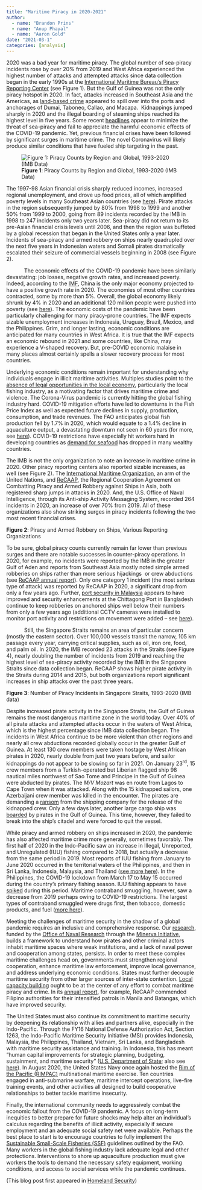 ```yaml
---
title: "Maritime Piracy in 2020-2021"
author: 
  - name: "Brandon Prins"
  - name: "Anup Phayal"
  - name: "Aaron Gold"
date: "2021-03-1"
categories: [analysis]
---
```


2020 was a bad year for maritime piracy. The global number of sea-piracy incidents rose by over 20% from 2019 and West Africa experienced the highest number of attacks and attempted attacks since data collection began in the early 1990s at the [International Maritime Bureau's Piracy Reporting Center](https://www.icc-ccs.org/piracy-reporting-centre) (see Figure 1). But the Gulf of Guinea was not the only piracy hotspot in 2020. In fact, attacks increased in Southeast Asia and the Americas, as [land-based crime](https://www.thejakartapost.com/news/2020/06/04/crime-in-indonesia-surges-in-late-may-police.html) appeared to spill over into the ports and anchorages of Dumai, Taboneo, Callao, and Macapa.  Kidnappings jumped sharply in 2020 and the illegal boarding of steaming ships reached its highest level in five years. Some recent [headlines](https://theconversation.com/attacks-at-sea-arent-all-linked-to-piracy-why-its-important-to-unpick-whats-what-153591) appear to minimize the threat of sea-piracy and fail to appreciate the harmful economic effects of the COVID-19 pandemic. Yet, previous financial crises have been followed by significant surges in maritime crime. The novel Coronavirus will likely produce similar conditions that have fueled ship targeting in the past.

![**Figure 1**: Piracy Counts by Region and Global, 1993-2020 (IMB Data)](figures/Picture2.png){style= fig-align="center"}

The 1997-98 Asian financial crisis sharply reduced incomes, increased regional unemployment, and drove up food prices, all of which amplified poverty levels in many Southeast Asian countries (see [here](https://journals.sagepub.com/doi/pdf/10.1177/1468018109106886)). Pirate attacks in the region subsequently jumped by 80% from 1998 to 1999 and another 50% from 1999 to 2000, going from 89 incidents recorded by the IMB in 1998 to 247 incidents only two years later. Sea-piracy did not return to its pre-Asian financial crisis levels until 2006, and then the region was buffeted by a global recession that began in the United States only a year later. Incidents of sea-piracy and armed robbery on ships nearly quadrupled over the next five years in Indonesian waters and Somali pirates dramatically escalated their seizure of commercial vessels beginning in 2008 (see Figure 2).

            The economic effects of the COVID-19 pandemic have been similarly devastating: job losses, negative growth rates, and increased poverty. Indeed, according to the [IMF](https://www.imf.org/en/Publications/WEO/Issues/2020/09/30/world-economic-outlook-october-2020#Chapter%202:%20The%20Great%20Lockdown,%20Dissecting%20The%20Economic%20Effects), China is the only major economy projected to have a positive growth rate in 2020. The economies of most other countries contracted, some by more than 5%. Overall, the global economy likely shrunk by 4% in 2020 and an additional 120 million people were pushed into poverty (see [here](https://www.brookings.edu/blog/future-development/2020/10/21/the-impact-of-covid-19-on-global-extreme-poverty/)). The economic costs of the pandemic have been particularly challenging for many piracy-prone countries. The IMF expects sizable unemployment increases in Indonesia, Uruguay, Brazil, Mexico, and the Philippines. Grim, and longer lasting, economic conditions are anticipated for many countries in West Africa. It is true that the IMF expects an economic rebound in 2021 and some countries, like China, may experience a V-shaped recovery. But, pre-COVID economic malaise in many places almost certainly spells a slower recovery process for most countries.

Underlying economic conditions remain important for understanding why individuals engage in illicit maritime activities. Multiples studies point to the [absence of legal opportunities in the local economy](https://journals.sagepub.com/doi/abs/10.1177/0022002712453709?casa_token=7jzUkmC7z1MAAAAA:frsBAGmSiTCNBYlgMQlTa_9SKvJOWeLU1Agjco_8sxOKdnc9bdEpg6-IrHBfS87m-Qlt-lVNxw), particularly the local fishing industry, as a motivating factor that drives maritime crime and violence. The Corona-Virus pandemic is currently hitting the global fishing industry hard. COVID-19 mitigation efforts have led to downturns in the Fish Price Index as well as expected future declines in supply, production, consumption, and trade revenues. The FAO anticipates global fish production fell by 1.7% in 2020, which would equate to a 1.4% decline in aquaculture output, a devastating downturn not seen in 60 years (for more, see [here](http://www.fao.org/3/cb2823en/cb2823en.pdf)). COVID-19 restrictions have especially hit workers hard in developing countries as [demand for seafood](https://apnews.com/article/coronavirus-global-seafood-trade-maine-9f61277ba1ba3e01a062b341df6f90f2) has dropped in many wealthy countries.

The IMB is not the only organization to note an increase in maritime crime in 2020. Other piracy reporting centers also reported sizable increases, as well (see Figure 2). The [International Maritime Organization](https://gisis.imo.org/Public/Default.aspx/), an arm of the United Nations, and [ReCAAP](https://www.recaap.org/), the Regional Cooperation Agreement on Combatting Piracy and Armed Robbery against Ships in Asia, both registered sharp jumps in attacks in 2020. And, the U.S. Office of Naval Intelligence, through its Anti-ship Activity Messaging System, recorded 264 incidents in 2020, an increase of over 70% from 2019. All of these organizations also show striking surges in piracy incidents following the two most recent financial crises.

**Figure 2**: Piracy and Armed Robbery on Ships, Various Reporting Organizations

To be sure, global piracy counts currently remain far lower than previous surges and there are notable successes in counter-piracy operations. In 2020, for example, no incidents were reported by the IMB in the greater Gulf of Aden and reports from Southeast Asia mostly noted simple armed robberies on ships rather than more serious hijackings  or crew abductions (see [ReCAAP annual report](https://www.recaap.org/resources/ck/files/reports/annual/ReCAAP%20ISC%20Annual%20Report%202020.pdf)). Only one category 1 incident (the most serious type of attack) was reported by ReCAAP in 2020, a significant drop from only a few years ago. Further, [port security in Malaysia](https://www.freemalaysiatoday.com/category/nation/2020/07/15/better-sea-security-with-upgraded-radar/) appears to have improved and security enhancements at the Chittagong Port in Bangladesh continue to keep robberies on anchored ships well below their numbers from only a few years ago (additional CCTV cameras were installed to monitor port activity and restrictions on movement were added -- see [here](https://tbsnews.net/bangladesh/infrastructure/208-more-cc-tv-cameras-be-put-chittagong-port-42767)).

            Still, the Singapore Straits remains an area of particular concern (mostly the eastern sector). Over 100,000 vessels transit the narrow, 105 km passage every year, carrying critical supplies, such as oil, iron ore, food, and palm oil. In 2020, the IMB recorded 23 attacks in the Straits (see Figure 4), nearly doubling the number of incidents from 2019 and reaching the highest level of sea-piracy activity recorded by the IMB in the Singapore Straits since data collection began. ReCAAP shows higher pirate activity in the Straits during 2014 and 2015, but both organizations report significant increases in ship attacks over the past three years.

**Figure 3**: Number of Piracy Incidents in Singapore Straits, 1993-2020 (IMB data)

Despite increased pirate activity in the Singapore Straits, the Gulf of Guinea remains the most dangerous maritime zone in the world today. Over 40% of all pirate attacks and attempted attacks occur in the waters of West Africa, which is the highest percentage since IMB data collection began. The incidents in West Africa continue to be more violent than other regions and nearly all crew abductions recorded globally occur in the greater Gulf of Guinea. At least 130 crew members were taken hostage by West African pirates in 2020, nearly double from just two years before, and sailor kidnappings do not appear to be slowing so far in 2021. On January 23^rd^, 15 crew members from a Turkish-operated but Liberian flagged ship 98 nautical miles northwest of Sao Tome and Principe in the Gulf of Guinea were abducted by pirates. The *M/V Mozart* was en route from Lagos to Cape Town when it was attacked. Along with the 15 kidnapped sailors, one Azerbaijani crew member was killed in the encounter. The pirates are demanding a [ransom](https://www.dailysabah.com/turkey/pirates-who-kidnapped-turkish-seamen-off-nigeria-make-1st-contact/news) from the shipping company for the release of the kidnapped crew. Only a few days later, another large cargo ship was [boarded](https://gcaptain.com/eagle-bulk-ship-escapes-pirate-attack-in-gulf-of-guinea/) by pirates in the Gulf of Guinea. This time, however, they failed to break into the ship's citadel and were forced to quit the vessel.

While piracy and armed robbery on ships increased in 2020, the pandemic has also affected maritime crime more generally, sometimes favorably. The first half of 2020 in the Indo-Pacific saw an increase in Illegal, Unreported, and Unregulated (IUU) fishing compared to 2018, but actually a decrease from the same period in 2019. Most reports of IUU fishing from January to June 2020 occurred in the territorial waters of the Philippines, and then in Sri Lanka, Indonesia, Malaysia, and Thailand ([see more here](https://www.ifc.org.sg/ifc2web/app_pages/User/common/SharingPublications.cshtml)). In the Philippines, the COVID-19 lockdown from March 17 to May 15 occurred during the country's primary fishing season. IUU fishing appears to have [spiked](https://news.mongabay.com/2020/06/lockdown-allowed-illegal-fishing-to-spike-in-philippines-satellite-data-suggest/) during this period. Maritime contraband smuggling, however, saw a decrease from 2019 perhaps owing to COVID-19 restrictions. The largest types of contraband smuggled were drugs first, then tobacco, domestic products, and fuel ([more here](https://www.ifc.org.sg/ifc2web/app_pages/User/common/SharingPublications.cshtml)).

Meeting the challenges of maritime security in the shadow of a global pandemic requires an inclusive and comprehensive response. Our [research](https://brandonprins.weebly.com/indo-pacific-crime.html), funded by the [Office of Naval Research](https://www.onr.navy.mil/) through the [Minerva Initiative](https://minerva.defense.gov/Minerva-News/News_Display/Article/2469970/dod-awards-208m-in-grants-for-projects-to-support-research-in-social-and-behavi/), builds a framework to understand how pirates and other criminal actors inhabit maritime spaces where weak institutions, and a lack of naval power and cooperation among states, persists. In order to meet these complex maritime challenges head on, governments must strengthen regional cooperation, enhance maritime law enforcement, improve local governance, and address underlying economic conditions. States must further decouple maritime security from other larger sources of inter-state contention. [Local capacity building](https://www.maritime-executive.com/index.php/editorials/capacity-building-must-be-a-focus-as-sea-piracy-expands) ought to be at the center of any effort to combat maritime piracy and crime. In its [annual report](https://www.recaap.org/resources/ck/files/reports/annual/ReCAAP%20ISC%20Annual%20Report%202020%20v1(1).pdf), for example, ReCAAP commended Filipino authorities for their intensified patrols in Manila and Batangas, which have improved security.

The United States must also continue its commitment to maritime security by deepening its relationship with allies and partners alike, especially in the Indo-Pacific. Through the FY16 National Defense Authorization Act, Section 1263, the Indo-Pacific Maritime Security Initiative (MSI) provides Indonesia, Malaysia, the Philippines, Thailand, Vietnam, Sri Lanka, and Bangladesh with maritime security assistance and training. In Indonesia, this has meant "human capital improvements for strategic planning, budgeting, sustainment, and maritime security" ([U.S. Department of State](https://www.state.gov/u-s-security-cooperation-with-indonesia/); also see [here](https://id.usembassy.gov/our-relationship/policy-history/embassy-fact-sheets/fact-sheet-u-s-indonesia-maritime-cooperation/)). In August 2020, the United States Navy once again hosted the [Rim of the Pacific (RIMPAC)](https://www.cpf.navy.mil/rimpac/2020/rimpac-2020-electronic-press-kit.pdf) multinational maritime exercise. Ten countries engaged in anti-submarine warfare, maritime intercept operations, live-fire training events, and other activities all designed to build cooperative relationships to better tackle maritime insecurity.

Finally, the international community needs to aggressively combat the economic fallout from the COVID-19 pandemic. A focus on long-term inequities to better prepare for future shocks may help alter an individual's calculus regarding the benefits of illicit activity, especially if secure employment and an adequate social safety net were available. Perhaps the best place to start is to encourage countries to fully implement the [Sustainable Small-Scale Fisheries (SSF)](http://www.fao.org/3/i4356en/I4356EN.pdf) guidelines outlined by the FAO. Many workers in the global fishing industry lack adequate legal and other protections. Interventions to shore up aquaculture production must give workers the tools to demand the necessary safety equipment, working conditions, and access to social services while the pandemic continues.


(This blog post first appeared in [Homeland Security](https://www.hstoday.us/subject-matter-areas/transportation/how-history-predicts-covid-19s-impact-on-maritime-piracy-and-what-america-can-do-to-help/))
